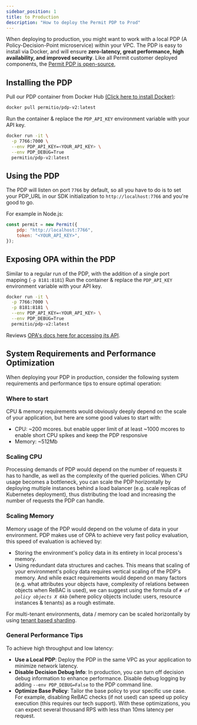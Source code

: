 ```yaml
---
sidebar_position: 1
title: to Production
description: "How to deploy the Permit PDP to Prod"
---
```


When deploying to production, you might want to work with a local PDP (A Policy-Decision-Point microservice) within your VPC.
The PDP is easy to install via Docker, and will ensure **zero-latency, great performance, high availability, and improved security**.
Like all Permit customer deployed components, the [Permit PDP is open-source](https://github.com/permitio/PDP),

## Installing the PDP
Pull our PDP container from Docker Hub [(Click here to install Docker)](https://docs.docker.com/get-docker/):

```sh
docker pull permitio/pdp-v2:latest
```

Run the container & replace the `PDP_API_KEY` environment variable with your API key.

```sh
docker run -it \
  -p 7766:7000 \
  --env PDP_API_KEY=<YOUR_API_KEY> \
  --env PDP_DEBUG=True
  permitio/pdp-v2:latest
```

## Using the PDP

The PDP will listen on port `7766` by default, so all you have to do is to set your PDP_URL in our SDK initialization to
`http://localhost:7766` and you're good to go.

For example in Node.js:

```js
const permit = new Permit({
	pdp: "http://localhost:7766",
	token: "<YOUR_API_KEY>",
});
```

## Exposing OPA within the PDP
Similar to a regular run of the PDP, with the addition of a single port mapping (`-p 8181:8181`)
Run the container & replace the `PDP_API_KEY` environment variable with your API key.

```sh
docker run -it \
  -p 7766:7000 \
  -p 8181:8181 \
  --env PDP_API_KEY=<YOUR_API_KEY> \
  --env PDP_DEBUG=True
  permitio/pdp-v2:latest
```

Reviews [OPA's docs here for accessing its API](https://www.openpolicyagent.org/docs/latest/rest-api/).


## System Requirements and Performance Optimization
When deploying your PDP in production, consider the following system requirements and performance tips to ensure optimal operation:

### Where to start
CPU & memory requirements would obviously deeply depend on the scale of your application, but here are some good values to start with:

* CPU: ~200 mcores. but enable upper limit of at least ~1000 mcores to enable short CPU spikes and keep the PDP responsive
* Memory: ~512Mb

### Scaling CPU
Processing demands of PDP would depend on the number of requests it has to handle, as well as the complexity of the queried policies.
When CPU usage becomes a bottleneck, you can scale the PDP horizontally by deploying multiple instances behind a load balancer (e.g. scale replicas of Kubernetes deployment),
thus distributing the load and increasing the number of requests the PDP can handle.

### Scaling Memory
Memory usage of the PDP would depend on the volume of data in your environment.
PDP makes use of OPA to achieve very fast policy evaluation, this speed of evaluation is achieved by:
* Storing the environment's policy data in its entirety in local process's memory.
* Using redundant data structures and caches.
This means that scaling of your environment's policy data requires vertical scaling of the PDP's memory.
And while exact requirements would depend on many factors (e.g. what attributes your objects have, complexity of relations between objects when ReBAC is used),
we can suggest using the formula of *`# of policy objects X 6kb`* (where policy objects include: users, resource instances & tenants) as a rough estimate.

For multi-tenant environments, data / memory can be scaled horizontally by using [tenant based sharding](/how-to/manage-data/pdp-sharding).

### General Performance Tips
To achieve high throughput and low latency:

* **Use a Local PDP**: Deploy the PDP in the same VPC as your application to minimize network latency.
* **Disable Decision Debug Info**: In production, you can turn off decision debug information to enhance performance. Disable debug logging by adding `--env PDP_DEBUG=False` to the PDP command line.
* **Optimize Base Policy**: Tailor the base policy to your specific use case. For example, disabling ReBAC checks (if not used) can speed up policy execution (this requires our tech support).
With these optimizations, you can expect several thousand RPS with less than 10ms latency per request.

